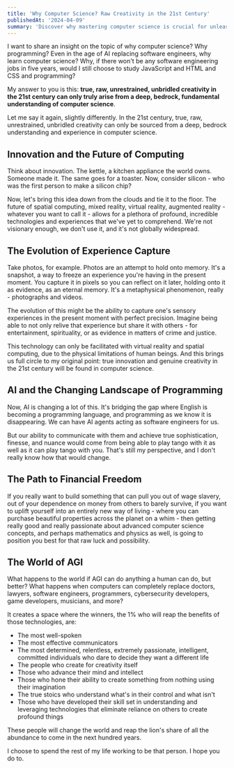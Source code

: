 ```yaml
---
title: 'Why Computer Science? Raw Creativity in the 21st Century'
publishedAt: '2024-04-09'
summary: 'Discover why mastering computer science is crucial for unleashing true creativity and seizing opportunities in the AI-driven future, even as traditional programming jobs evolve.'
---
```


I want to share an insight on the topic of why computer science? Why programming? Even in the age of AI replacing software engineers, why learn computer science? Why, if there won't be any software engineering jobs in five years, would I still choose to study JavaScript and HTML and CSS and programming?

My answer to you is this: **true, raw, unrestrained, unbridled creativity in the 21st century can only truly arise from a deep, bedrock, fundamental understanding of computer science**.

Let me say it again, slightly differently. In the 21st century, true, raw, unrestrained, unbridled creativity can only be sourced from a deep, bedrock understanding and experience in computer science.

## Innovation and the Future of Computing

Think about innovation. The kettle, a kitchen appliance the world owns. Someone made it. The same goes for a toaster. Now, consider silicon - who was the first person to make a silicon chip?

Now, let's bring this idea down from the clouds and tie it to the floor. The future of spatial computing, mixed reality, virtual reality, augmented reality - whatever you want to call it - allows for a plethora of profound, incredible technologies and experiences that we've yet to comprehend. We're not visionary enough, we don't use it, and it's not globally widespread.

## The Evolution of Experience Capture

Take photos, for example. Photos are an attempt to hold onto memory. It's a snapshot, a way to freeze an experience you're having in the present moment. You capture it in pixels so you can reflect on it later, holding onto it as evidence, as an eternal memory. It's a metaphysical phenomenon, really - photographs and videos.

The evolution of this might be the ability to capture one's sensory experiences in the present moment with perfect precision. Imagine being able to not only relive that experience but share it with others - for entertainment, spirituality, or as evidence in matters of crime and justice.

This technology can only be facilitated with virtual reality and spatial computing, due to the physical limitations of human beings. And this brings us full circle to my original point: true innovation and genuine creativity in the 21st century will be found in computer science.

## AI and the Changing Landscape of Programming

Now, AI is changing a lot of this. It's bridging the gap where English is becoming a programming language, and programming as we know it is disappearing. We can have AI agents acting as software engineers for us.

But our ability to communicate with them and achieve true sophistication, finesse, and nuance would come from being able to play tango with it as well as it can play tango with you. That's still my perspective, and I don't really know how that would change.

## The Path to Financial Freedom

If you really want to build something that can pull you out of wage slavery, out of your dependence on money from others to barely survive, if you want to uplift yourself into an entirely new way of living - where you can purchase beautiful properties across the planet on a whim - then getting really good and really passionate about advanced computer science concepts, and perhaps mathematics and physics as well, is going to position you best for that raw luck and possibility.

## The World of AGI

What happens to the world if AGI can do anything a human can do, but better? What happens when computers can completely replace doctors, lawyers, software engineers, programmers, cybersecurity developers, game developers, musicians, and more?

It creates a space where the winners, the 1% who will reap the benefits of those technologies, are:
- The most well-spoken
- The most effective communicators
- The most determined, relentless, extremely passionate, intelligent, committed individuals who dare to decide they want a different life
- The people who create for creativity itself
- Those who advance their mind and intellect
- Those who hone their ability to create something from nothing using their imagination
- The true stoics who understand what's in their control and what isn't
- Those who have developed their skill set in understanding and leveraging technologies that eliminate reliance on others to create profound things

These people will change the world and reap the lion's share of all the abundance to come in the next hundred years.

I choose to spend the rest of my life working to be that person. I hope you do to.
